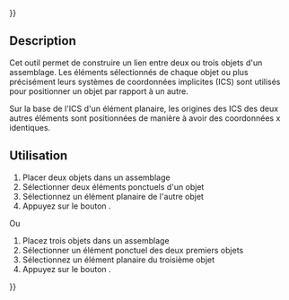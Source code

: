 {{UnfinishedDocu{{#translation:}}}}
<languages/>

{{Docnav/fr
|[[Assembly3_ConstraintPointsHorizontal/fr|Contrainte alignement horizontal]]
|[[Assembly3_ConstraintLineHorizontal/fr|Contrainte ligne horizontale]]
|[[Assembly3_Workbench/fr|Assembly3]]
|IconL=Assembly_ConstraintPointsHorizontal.svg
|IconR=Assembly_ConstraintLineHorizontal.svg
|IconC=Assembly3_workbench_icon.svg
}}

{{GuiCommand/fr
|Name=Assembly3 ConstraintPointsVertical
|Name/fr=Assembly3 Contrainte alignement vertical
|Icon=Assembly_ConstraintPointsVertical.svg
|Workbenches=[[Assembly3_Workbench/fr|Assembly3]]
}}

== Description ==

Cet outil permet de construire un lien entre deux ou trois objets d'un assemblage. Les éléments sélectionnés de chaque objet ou plus précisément leurs systèmes de coordonnées implicites (ICS) sont utilisés pour positionner un objet par rapport à un autre.

Sur la base de l'ICS d'un élément planaire, les origines des ICS des deux autres éléments sont positionnées de manière à avoir des coordonnées x identiques.

== Utilisation == 

# Placer deux objets dans un assemblage
# Sélectionner deux éléments ponctuels d'un objet
# Sélectionnez un élément planaire de l'autre objet
# Appuyez sur le bouton {{Button|[[Image:Assembly_ConstraintPointsVertical.svg|16px]] [[Assembly3_ConstraintPointsVertical/fr|Points vertical]]}}.

Ou

# Placez trois objets dans un assemblage
# Sélectionner un élément ponctuel des deux premiers objets
# Sélectionnez un élément planaire du troisième objet
# Appuyez sur le bouton {{Button|[[Image:Assembly_ConstraintPointsVertical.svg|16px]] [[Assembly3_ConstraintPointsVertical/fr|Points vertical]]}}.

   
{{Docnav/fr
|[[Assembly3_ConstraintPointsHorizontal/fr|Contrainte alignement horizontal]]
|[[Assembly3_ConstraintLineHorizontal/fr|Contrainte ligne horizontale]]
|[[Assembly3_Workbench/fr|Assembly3]]
|IconL=Assembly_ConstraintPointsHorizontal.svg
|IconR=Assembly_ConstraintLineHorizontal.svg
|IconC=Assembly3_workbench_icon.svg
}}

{{Userdocnavi{{#translation:}}}}